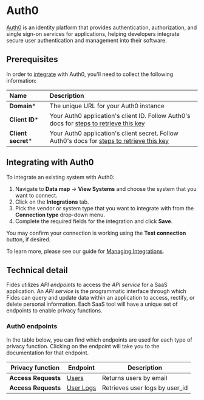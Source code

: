 # Auth0
[Auth0](https://auth0.com/) is an identity platform that provides authentication, authorization, and single sign-on services for applications, helping developers integrate secure user authentication and management into their software.

## Prerequisites

In order to [integrate](/docs/user-guides/integrations) with Auth0, you'll need to collect the following information:

| Name                       | Description                                                                                                                             |
| :------------------------- | :-------------------------------------------------------------------------------------------------------------------------------------- |
| **Domain***                | The unique URL for your Auth0 instance |
| **Client ID***                 | Your Auth0 application's client ID. Follow Auth0's docs for [steps to retrieve this key](https://auth0.com/docs/get-started/authentication-and-authorization-flow/call-your-api-using-the-client-credentials-flow) |
| **Client secret***                | Your Auth0 application's client secret. Follow Auth0's docs for [steps to retrieve this key](https://auth0.com/docs/get-started/authentication-and-authorization-flow/call-your-api-using-the-client-credentials-flow)  |


## Integrating with Auth0
To integrate an existing system with Auth0:

1. Navigate to **Data map** → **View Systems** and choose the system that you want to connect.
2. Click on the **Integrations** tab.
3. Pick the vendor or system type that you want to integrate with from the **Connection type** drop-down menu.
4. Complete the required fields for the integration and click **Save**. 

You may confirm your connection is working using the **Test connection** button, if desired.

To learn more, please see our guide for [Managing Integrations](/docs/user-guides/integrations/manage-integrations).

## Technical detail 

Fides utilizes _API endpoints_ to access the _API service_ for a SaaS application. An _API service_ is the programmatic interface through which Fides can query and update data within an application to access, rectify, or delete personal information. Each SaaS tool will have a unique set of endpoints to enable privacy functions. 

### Auth0 endpoints
In the table below, you can find which endpoints are used for each type of privacy function. Clicking on the endpoint will take you to the documentation for that endpoint.

| Privacy function | Endpoint | Description |
|----|----|----|
| **Access Requests**            | [Users](https://auth0.com/docs/api/management/v2/users-by-email/get-users-by-email) | Returns users by email |
| **Access Requests**            | [User Logs](https://auth0.com/docs/api/management/v2/logs/get-logs-by-id) | Retrieves user logs by user_id |



